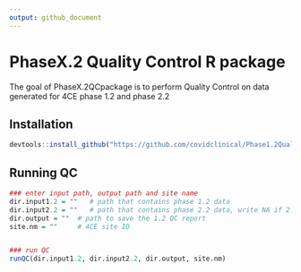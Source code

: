 ```yaml
---
output: github_document
---
```




# PhaseX.2 Quality Control R package

The goal of PhaseX.2QCpackage is to perform Quality Control on data generated for 4CE phase 1.2 and  phase 2.2


## Installation


```r
devtools::install_github("https://github.com/covidclinical/Phase1.2QualityControlRPackage", upgrade=FALSE)

```


## Running QC
```r

### enter input path, output path and site name
dir.input1.2 = ""   # path that contains phase 1.2 data
dir.input2.2 = ""   # path that contains phase 2.2 data, write NA if 2.2 data is not available
dir.output = ""  # path to save the 1.2 QC report
site.nm = ""     # 4CE site ID


### run QC
runQC(dir.input1.2, dir.input2.2, dir.output, site.nm)
```

